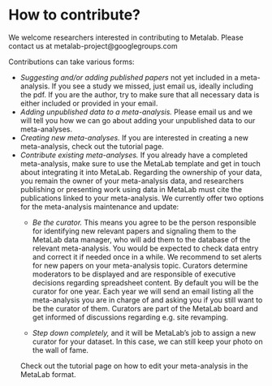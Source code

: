 # How to contribute?

We welcome researchers interested in contributing to Metalab. Please contact us at metalab-project@googlegroups.com

Contributions can take various forms:

- *Suggesting and/or adding published papers* not yet included in a meta-analysis. If you see a study we missed, just email us, ideally including the pdf. If you are the author, try to make sure that all necessary data is either included or provided in your email.
- *Adding unpublished data to a meta-analysis.* Please email us and we will tell you how we can go about adding your unpublished data to our meta-analyses.
- *Creating new meta-analyses.* If you are interested in creating a new meta-analysis, check out the tutorial page.
- *Contribute existing meta-analyses.* If you already have a completed meta-analysis, make sure to use the MetaLab template and get in touch about integrating it into MetaLab. 
  Regarding the ownership of your data, you remain the owner of your meta-analysis data, and researchers publishing or presenting work using data in MetaLab must cite the publications linked to your meta-analysis. 
  We currently offer two options for the meta-analysis maintenance and update: 
  - *Be the curator.* This means you agree to be the person responsible for identifying new relevant papers and signaling them to the MetaLab data manager, who will add them to the database of the relevant meta-analysis. You would be expected to check data entry and correct it if needed once in a while. We recommend to set alerts for new papers on your meta-analysis topic. Curators determine moderators to be displayed and are responsible of executive decisions regarding spreadsheet content. By default you will be the curator for one year. Each year we will send an email listing all the meta-analysis you are in charge of and asking you if you still want to be the curator of them. Curators are part of the MetaLab board and get informed of discussions regarding e.g. site revamping. 

  - *Step down completely,* and it will be MetaLab’s job to assign a new curator for your dataset. In this case, we can still keep your photo on the wall of fame.
  
  Check out the tutorial page on how to edit your meta-analysis in the MetaLab format. 
